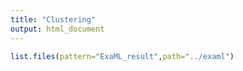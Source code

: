 ```yaml
---
title: "Clustering"
output: html_document
---
```


```r
list.files(pattern="ExaML_result",path="../examl")
```

